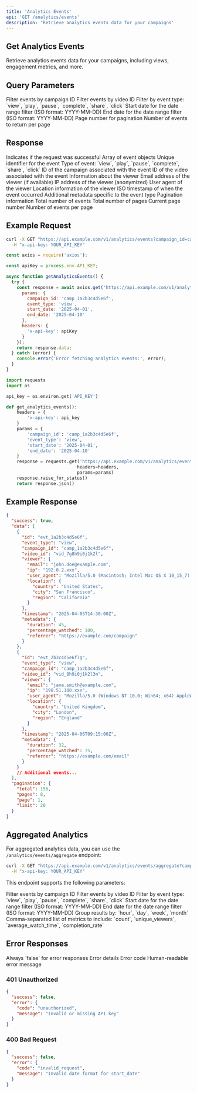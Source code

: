 ```yaml
---
title: 'Analytics Events'
api: 'GET /analytics/events'
description: 'Retrieve analytics events data for your campaigns'
---
```


## Get Analytics Events

Retrieve analytics events data for your campaigns, including views, engagement metrics, and more.

## Query Parameters

<ParamField query="campaign_id" type="string">
  Filter events by campaign ID
</ParamField>

<ParamField query="video_id" type="string">
  Filter events by video ID
</ParamField>

<ParamField query="event_type" type="string">
  Filter by event type: `view`, `play`, `pause`, `complete`, `share`, `click`
</ParamField>

<ParamField query="start_date" type="string">
  Start date for the date range filter (ISO format: YYYY-MM-DD)
</ParamField>

<ParamField query="end_date" type="string">
  End date for the date range filter (ISO format: YYYY-MM-DD)
</ParamField>

<ParamField query="page" type="integer" default="1">
  Page number for pagination
</ParamField>

<ParamField query="limit" type="integer" default="20" max="100">
  Number of events to return per page
</ParamField>

## Response

<ResponseField name="success" type="boolean">
  Indicates if the request was successful
</ResponseField>

<ResponseField name="data" type="array">
  Array of event objects
</ResponseField>

<ResponseField name="data[].id" type="string">
  Unique identifier for the event
</ResponseField>

<ResponseField name="data[].event_type" type="string">
  Type of event: `view`, `play`, `pause`, `complete`, `share`, `click`
</ResponseField>

<ResponseField name="data[].campaign_id" type="string">
  ID of the campaign associated with the event
</ResponseField>

<ResponseField name="data[].video_id" type="string">
  ID of the video associated with the event
</ResponseField>

<ResponseField name="data[].viewer" type="object">
  Information about the viewer
</ResponseField>

<ResponseField name="data[].viewer.email" type="string">
  Email address of the viewer (if available)
</ResponseField>

<ResponseField name="data[].viewer.ip" type="string">
  IP address of the viewer (anonymized)
</ResponseField>

<ResponseField name="data[].viewer.user_agent" type="string">
  User agent of the viewer
</ResponseField>

<ResponseField name="data[].viewer.location" type="object">
  Location information of the viewer
</ResponseField>

<ResponseField name="data[].timestamp" type="string">
  ISO timestamp of when the event occurred
</ResponseField>

<ResponseField name="data[].metadata" type="object">
  Additional metadata specific to the event type
</ResponseField>

<ResponseField name="pagination" type="object">
  Pagination information
</ResponseField>

<ResponseField name="pagination.total" type="integer">
  Total number of events
</ResponseField>

<ResponseField name="pagination.pages" type="integer">
  Total number of pages
</ResponseField>

<ResponseField name="pagination.page" type="integer">
  Current page number
</ResponseField>

<ResponseField name="pagination.limit" type="integer">
  Number of events per page
</ResponseField>

## Example Request

```bash
curl -X GET "https://api.example.com/v1/analytics/events?campaign_id=camp_1a2b3c4d5e6f&event_type=view&start_date=2025-04-01&end_date=2025-04-10" \
  -H "x-api-key: YOUR_API_KEY"
```

```javascript
const axios = require('axios');

const apiKey = process.env.API_KEY;

async function getAnalyticsEvents() {
  try {
    const response = await axios.get('https://api.example.com/v1/analytics/events', {
      params: {
        campaign_id: 'camp_1a2b3c4d5e6f',
        event_type: 'view',
        start_date: '2025-04-01',
        end_date: '2025-04-10'
      },
      headers: {
        'x-api-key': apiKey
      }
    });
    return response.data;
  } catch (error) {
    console.error('Error fetching analytics events:', error);
  }
}
```

```python
import requests
import os

api_key = os.environ.get('API_KEY')

def get_analytics_events():
    headers = {
        'x-api-key': api_key
    }
    params = {
        'campaign_id': 'camp_1a2b3c4d5e6f',
        'event_type': 'view',
        'start_date': '2025-04-01',
        'end_date': '2025-04-10'
    }
    response = requests.get('https://api.example.com/v1/analytics/events', 
                           headers=headers, 
                           params=params)
    response.raise_for_status()
    return response.json()
```

## Example Response

```json
{
  "success": true,
  "data": [
    {
      "id": "evt_1a2b3c4d5e6f",
      "event_type": "view",
      "campaign_id": "camp_1a2b3c4d5e6f",
      "video_id": "vid_7g8h9i0j1k2l",
      "viewer": {
        "email": "john.doe@example.com",
        "ip": "192.0.2.xxx",
        "user_agent": "Mozilla/5.0 (Macintosh; Intel Mac OS X 10_15_7) AppleWebKit/537.36 (KHTML, like Gecko) Chrome/120.0.0.0 Safari/537.36",
        "location": {
          "country": "United States",
          "city": "San Francisco",
          "region": "California"
        }
      },
      "timestamp": "2025-04-05T14:30:00Z",
      "metadata": {
        "duration": 45,
        "percentage_watched": 100,
        "referrer": "https://example.com/campaign"
      }
    },
    {
      "id": "evt_2b3c4d5e6f7g",
      "event_type": "view",
      "campaign_id": "camp_1a2b3c4d5e6f",
      "video_id": "vid_8h9i0j1k2l3m",
      "viewer": {
        "email": "jane.smith@example.com",
        "ip": "198.51.100.xxx",
        "user_agent": "Mozilla/5.0 (Windows NT 10.0; Win64; x64) AppleWebKit/537.36 (KHTML, like Gecko) Chrome/120.0.0.0 Safari/537.36",
        "location": {
          "country": "United Kingdom",
          "city": "London",
          "region": "England"
        }
      },
      "timestamp": "2025-04-06T09:15:00Z",
      "metadata": {
        "duration": 32,
        "percentage_watched": 75,
        "referrer": "https://example.com/email"
      }
    }
    // Additional events...
  ],
  "pagination": {
    "total": 156,
    "pages": 8,
    "page": 1,
    "limit": 20
  }
}
```

## Aggregated Analytics

For aggregated analytics data, you can use the `/analytics/events/aggregate` endpoint:

```bash
curl -X GET "https://api.example.com/v1/analytics/events/aggregate?campaign_id=camp_1a2b3c4d5e6f&group_by=day" \
  -H "x-api-key: YOUR_API_KEY"
```

This endpoint supports the following parameters:

<ParamField query="campaign_id" type="string">
  Filter events by campaign ID
</ParamField>

<ParamField query="video_id" type="string">
  Filter events by video ID
</ParamField>

<ParamField query="event_type" type="string">
  Filter by event type: `view`, `play`, `pause`, `complete`, `share`, `click`
</ParamField>

<ParamField query="start_date" type="string">
  Start date for the date range filter (ISO format: YYYY-MM-DD)
</ParamField>

<ParamField query="end_date" type="string">
  End date for the date range filter (ISO format: YYYY-MM-DD)
</ParamField>

<ParamField query="group_by" type="string" default="day">
  Group results by: `hour`, `day`, `week`, `month`
</ParamField>

<ParamField query="metrics" type="string">
  Comma-separated list of metrics to include: `count`, `unique_viewers`, `average_watch_time`, `completion_rate`
</ParamField>

## Error Responses

<ResponseField name="success" type="boolean">
  Always `false` for error responses
</ResponseField>

<ResponseField name="error" type="object">
  Error details
</ResponseField>

<ResponseField name="error.code" type="string">
  Error code
</ResponseField>

<ResponseField name="error.message" type="string">
  Human-readable error message
</ResponseField>

### 401 Unauthorized

```json
{
  "success": false,
  "error": {
    "code": "unauthorized",
    "message": "Invalid or missing API key"
  }
}
```

### 400 Bad Request

```json
{
  "success": false,
  "error": {
    "code": "invalid_request",
    "message": "Invalid date format for start_date"
  }
}
